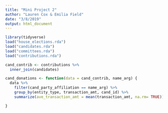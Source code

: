 ```yaml
---
title: "Mini Project 2"
author: "Lauren Cox & Emilia Field"
date: "3/8/2019"
output: html_document
---
```


```r
library(tidyverse)
load("house_elections.rda")
load("candidates.rda")
load("committees.rda")
load("contributions.rda")
```

```r
cand_contrib <- contributions %>%
  inner_join(candidates)
```

```r
cand_donations <- function(data = cand_contrib, name_arg) {
  data %>%
    filter(cand_party_affiliation == name_arg) %>%
    group_by(entity_type, transaction_amt, cand_id) %>%
    summarize(ave_transaction_amt = mean(transaction_amt, na.rm= TRUE))

}


```




